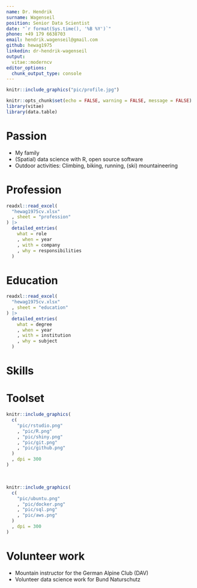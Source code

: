 ```yaml
---
name: Dr. Hendrik 
surname: Wagenseil
position: Senior Data Scientist
date: "`r format(Sys.time(), '%B %Y')`"
phone: +49 179 6638703
email: hendrik.wagenseil@gmail.com
github: hewag1975
linkedin: dr-hendrik-wagenseil
output: 
  vitae::moderncv
editor_options: 
  chunk_output_type: console
---
```


```r
knitr::include_graphics("pic/profile.jpg")
```

```r
knitr::opts_chunk$set(echo = FALSE, warning = FALSE, message = FALSE)
library(vitae)
library(data.table)
```

# Passion

* My family 
* (Spatial) data science with R, open source software 
* Outdoor activities: Climbing, biking, running, (ski) mountaineering

# Profession

```r
readxl::read_excel(
  "hewag1975cv.xlsx"
  , sheet = "profession"
) |> 
  detailed_entries(
    what = role
    , when = year
    , with = company
    , why = responsibilities
  )
```

# Education

```r
readxl::read_excel(
  "hewag1975cv.xlsx"
  , sheet = "education"
) |> 
  detailed_entries(
    what = degree
    , when = year
    , with = institution
    , why = subject
  )
```

# Skills


# Toolset

```r
knitr::include_graphics(
  c(
    "pic/rstudio.png"
    , "pic/R.png"
    , "pic/shiny.png"
    , "pic/git.png"
    , "pic/github.png"
  )
  , dpi = 300
)
```

&nbsp;
&nbsp;

```r
knitr::include_graphics(
  c(
    "pic/ubuntu.png"
    , "pic/docker.png"
    , "pic/sql.png"
    , "pic/aws.png"
  )
  , dpi = 300
)
```

# Volunteer work

* Mountain instructor for the German Alpine Club (DAV)
* Volunteer data science work for Bund Naturschutz


